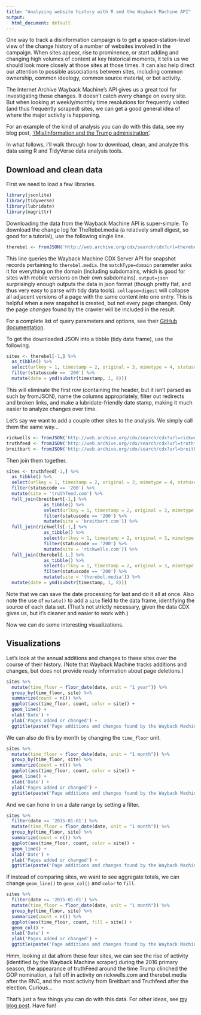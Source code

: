 ```yaml
---
title: "Analyzing website history with R and the Wayback Machine API"
output:
  html_document: default
---
```


One way to track a disinformation campaign is to get a space-station-level view of the change history of a number of websites involved in the campaign. When sites appear, rise to prominence, or start adding and changing high volumes of content at key historical moments, it tells us we should look more closely at those sites at those times. It can also help direct our attention to possible associations between sites, including common ownership, common ideology, common source material, or bot activity.

The Internet Archive Wayback Machine's API gives us a great tool for investigating those changes. It doesn't catch *every* change on every site. But when looking at weekly/monthly time resolutions for frequently visited (and thus frequently scraped) sites, we can get a good general idea of where the major activity is happening.

For an example of the kind of analysis you can do with this data, see my blog post, ['(Mis)information and the Trump administration'](http://pushpullfork.com/2017/02/misinformation-trump-administration/). 

In what follows, I'll walk through how to download, clean, and analyze this data using R and TidyVerse data analysis tools.

## Download and clean data

First we need to load a few libraries.

```r
library(jsonlite)
library(tidyverse)
library(lubridate)
library(magrittr)
```

Downloading the data from the Wayback Machine API is super-simple. To download the change log for TheRebel.media (a relatively small digest, so good for a tutorial), use the following single line.

```r
therebel <- fromJSON('http://web.archive.org/cdx/search/cdx?url=therebel.media&matchType=domain&output=json&collapse=digest')
```

This line queries the Wayback Machine CDX Server API for snapshot records pertaining to ```therebel.media```. the ```matchType=domain``` parameter asks it for everything on the domain (including subdomains, which is good for sites with mobile versions on their own subdomains). ```output=json``` surprisingly enough outputs the data in json format (though pretty flat, and thus very easy to parse with tidy data tools). ```collapse=digest``` will collapse all adjacent versions of a page with the same content into one entry. This is helpful when a new snapshot is created, but not every page changes. Only the page *changes* found by the crawler will be included in the result.

For a complete list of query parameters and options, see their [GitHub documentation](https://github.com/internetarchive/wayback/tree/master/wayback-cdx-server).

To get the downloaded JSON into a tibble (tidy data frame), use the following.

```r
sites <- therebel[-1,] %>%
  as_tibble() %>%
  select(urlkey = 1, timestamp = 2, original = 3, mimetype = 4, statuscode = 5, digest = 6, length = 7) %>%
  filter(statuscode == '200') %>%
  mutate(date = ymd(substr(timestamp, 1, 8)))
```

This will eliminate the first row (containing the header, but it isn't parsed as such by fromJSON), name the columns appropriately, filter out redirects and broken links, and make a lubridate-friendly date stamp, making it much easier to analyze changes over time.

Let's say we want to add a couple other sites to the analysis. We simply call them the same way...

```r
rickwells <- fromJSON('http://web.archive.org/cdx/search/cdx?url=rickwells.us&matchType=domain&output=json&collapse=digest')
truthfeed <- fromJSON('http://web.archive.org/cdx/search/cdx?url=truthfeed.com&matchType=domain&output=json&collapse=digest')
breitbart <- fromJSON('http://web.archive.org/cdx/search/cdx?url=breitbart.com&matchType=domain&output=json&collapse=digest')
```

Then join them together.

```r
sites <- truthfeed[-1,] %>%
  as_tibble() %>%
  select(urlkey = 1, timestamp = 2, original = 3, mimetype = 4, statuscode = 5, digest = 6, length = 7) %>%
  filter(statuscode == '200') %>%
  mutate(site = 'truthfeed.com') %>%
  full_join(breitbart[-1,] %>%
              as_tibble() %>%
              select(urlkey = 1, timestamp = 2, original = 3, mimetype = 4, statuscode = 5, digest = 6, length = 7) %>%
              filter(statuscode == '200') %>%
              mutate(site = 'breitbart.com')) %>%
  full_join(rickwells[-1,] %>%
              as_tibble() %>%
              select(urlkey = 1, timestamp = 2, original = 3, mimetype = 4, statuscode = 5, digest = 6, length = 7) %>%
              filter(statuscode == '200') %>%
              mutate(site = 'rickwells.com')) %>%
  full_join(therebel[-1,] %>%
              as_tibble() %>%
              select(urlkey = 1, timestamp = 2, original = 3, mimetype = 4, statuscode = 5, digest = 6, length = 7) %>%
              filter(statuscode == '200') %>%
              mutate(site = 'therebel.media')) %>%
  mutate(date = ymd(substr(timestamp, 1, 8)))
```

Note that we can save the date processing for last and do it all at once. Also note the use of ```mutate()``` to add a ```site``` field to the data frame, identifying the source of each data set. (That's not strictly necessary, given the data CDX gives us, but it's cleaner and easier to work with.)

Now we can do some interesting visualizations.

## Visualizations

Let's look at the annual additions and changes to these sites over the course of their history. (Note that Wayback Machine tracks additions and changes, but does not provide ready information about page deletions.)

```r
sites %>%
  mutate(time_floor = floor_date(date, unit = "1 year")) %>%
  group_by(time_floor, site) %>%
  summarize(count = n()) %>%
  ggplot(aes(time_floor, count, color = site)) +
  geom_line() +
  xlab('Date') +
  ylab('Pages added or changed') +
  ggtitle(paste('Page additions and changes found by the Wayback Machine on\nright-wing sites, by year', sep = ''))
```

We can also do this by month by changing the ```time_floor``` unit.

```r
sites %>%
  mutate(time_floor = floor_date(date, unit = "1 month")) %>%
  group_by(time_floor, site) %>%
  summarize(count = n()) %>%
  ggplot(aes(time_floor, count, color = site)) +
  geom_line() +
  xlab('Date') +
  ylab('Pages added or changed') +
  ggtitle(paste('Page additions and changes found by the Wayback Machine on\nright-wing sites, by month', sep = ''))
```

And we can hone in on a date range by setting a filter.

```r
sites %>%
  filter(date >= '2015-01-01') %>%
  mutate(time_floor = floor_date(date, unit = "1 month")) %>%
  group_by(time_floor, site) %>%
  summarize(count = n()) %>%
  ggplot(aes(time_floor, count, color = site)) +
  geom_line() +
  xlab('Date') +
  ylab('Pages added or changed') +
  ggtitle(paste('Page additions and changes found by the Wayback Machine on\nright-wing sites, by month', sep = ''))
```

If instead of comparing sites, we want to see aggregate totals, we can change ```geom_line()``` to ```geom_col()``` and ```color``` to ```fill```.

```r
sites %>%
  filter(date >= '2015-01-01') %>%
  mutate(time_floor = floor_date(date, unit = "1 month")) %>%
  group_by(time_floor, site) %>%
  summarize(count = n()) %>%
  ggplot(aes(time_floor, count, fill = site)) +
  geom_col() +
  xlab('Date') +
  ylab('Pages added or changed') +
  ggtitle(paste('Page additions and changes found by the Wayback Machine on\nright-wing sites, by month', sep = ''))
```

Hmm, looking at dat afrom these four sites, we can see the rise of activity (identified by the Wayback Machine scraper) during the 2016 primary season, the appearance of truthFeed around the time Trump clinched the GOP nomination, a fall off in activity on rickwells.com and therebel.media after the RNC, and the most activity from Breitbart and Truthfeed after the election. Curious...

That's just a few things you can do with this data. For other ideas, see [my blog post](http://pushpullfork.com/2017/02/misinformation-trump-administration/). Have fun!